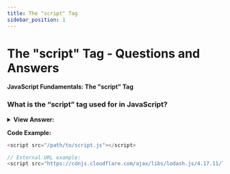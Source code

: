 ```yaml
---
title: The "script" Tag
sidebar_position: 1
---
```


# The "script" Tag - Questions and Answers

**JavaScript Fundamentals: The "script" Tag**

<head>
  <title>
    The "script" Tag - JavaScript Frontend Interview Questions & Answers
  </title>
  <meta charSet='utf-8' />
</head>

### What is the “script” tag used for in JavaScript?

<details>
  <summary>
    <strong>View Answer:</strong>
  </summary>
  <div>
    <div>
      <strong>Interview Response:</strong> We can use the script tag to insert
      JS into HTML or import scripts from external sources.
    </div>
    <br />
    <div>
      <strong>Technical Response:</strong> The script tag is used for inserting
      JavaScript anywhere into an HTML document. The script tag can also be used
      to import scripts from external file sources using the source attribute.
    </div>
  </div>
</details>

**Code Example:**

```js
<script src="/path/to/script.js"></script>

// External URL example:
<script src="https://cdnjs.cloudflare.com/ajax/libs/lodash.js/4.17.11/lodash.js"></script>
```
